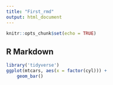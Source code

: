 ```yaml
---
title: "First_rmd"
output: html_document
---
```


```r
knitr::opts_chunk$set(echo = TRUE)
```

## R Markdown

```r

library('tidyverse')
ggplot(mtcars, aes(x = factor(cyl))) +
    geom_bar()
```

